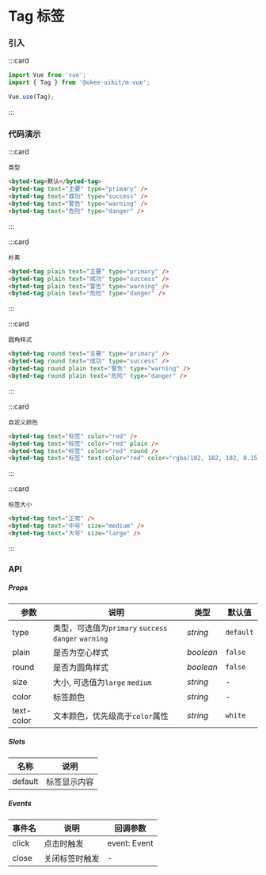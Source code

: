 # Tag 标签

### 引入

:::card

```javascript
import Vue from 'vue';
import { Tag } from '@okee-uikit/m-vue';

Vue.use(Tag);
```

:::

### 代码演示

:::card

```topic
类型
```

```html
<byted-tag>默认</byted-tag>
<byted-tag text="主要" type="primary" />
<byted-tag text="成功" type="success" />
<byted-tag text="警告" type="warning" />
<byted-tag text="危险" type="danger" />
```

:::

:::card

```topic
朴素
```

```html
<byted-tag plain text="主要" type="primary" />
<byted-tag plain text="成功" type="success" />
<byted-tag plain text="警告" type="warning" />
<byted-tag plain text="危险" type="danger" />
```

:::

:::card

```topic
圆角样式
```

```html
<byted-tag round text="主要" type="primary" />
<byted-tag round text="成功" type="success" />
<byted-tag round plain text="警告" type="warning" />
<byted-tag round plain text="危险" type="danger" />
```

:::

:::card

```topic
自定义颜色
```

```html
<byted-tag text="标签" color="red" />
<byted-tag text="标签" color="red" plain />
<byted-tag text="标签" color="red" round />
<byted-tag text="标签" text-color="red" color="rgba(102, 102, 102, 0.15);" />
```

:::

:::card

```topic
标签大小
```

```html
<byted-tag text="正常" />
<byted-tag text="中号" size="medium" />
<byted-tag text="大号" size="large" />
```

:::

### API

##### Props

| 参数       | 说明                                                 | 类型      | 默认值    |
| ---------- | ---------------------------------------------------- | --------- | --------- |
| type       | 类型，可选值为`primary` `success` `danger` `warning` | _string_  | `default` |
| plain      | 是否为空心样式                                       | _boolean_ | `false`   |
| round      | 是否为圆角样式                                       | _boolean_ | `false`   |
| size       | 大小, 可选值为`large` `medium`                       | _string_  | -         |
| color      | 标签颜色                                             | _string_  | -         |
| text-color | 文本颜色，优先级高于`color`属性                      | _string_  | `white`   |

##### Slots

| 名称    | 说明         |
| ------- | ------------ |
| default | 标签显示内容 |

##### Events

| 事件名 | 说明           | 回调参数     |
| ------ | -------------- | ------------ |
| click  | 点击时触发     | event: Event |
| close  | 关闭标签时触发 | -            |
